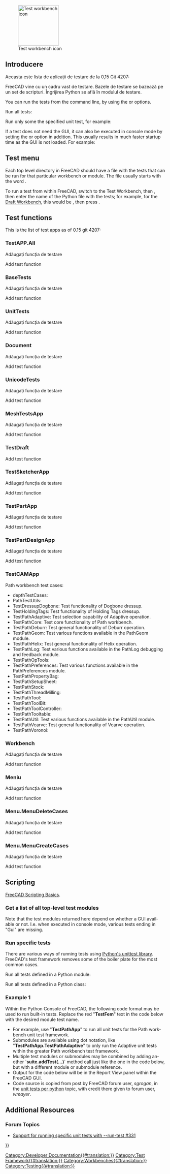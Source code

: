 <languages/>

<div lang="en" dir="ltr" class="mw-content-ltr">
{{Docnav
|[[Debugging|Debugging]]
|[[FreeCAD_Build_Tool|FreeCAD Build Tool]]
}}
</div>

<div lang="en" dir="ltr" class="mw-content-ltr">
[[Image:Workbench_Test.svg|thumb|128px|Test workbench icon]]
</div>

{{TOCright}}

<span id="Introduction"></span>
<div class="mw-translate-fuzzy">
== Introducere ==
Aceasta este lista de aplicații de testare de la 0,15 Git 4207:
</div>

<div class="mw-translate-fuzzy">
FreeCAD vine cu un cadru vast de testare. Bazele de testare se bazează pe un set de scripturi. Îngrijirea Python se află în modulul de testare.
</div>

<div lang="en" dir="ltr" class="mw-content-ltr">
You can run the tests from the command line, by using the {{incode|-t}} or {{incode|--run-test}} options.
</div>

<div lang="en" dir="ltr" class="mw-content-ltr">
Run all tests:
</div>

{{Code|code=
freecad --run-test 0
}}

<div lang="en" dir="ltr" class="mw-content-ltr">
Run only some the specified unit test, for example:
</div>

{{Code|code=
freecad -t TestDraft
}}

<div lang="en" dir="ltr" class="mw-content-ltr">
If a test does not need the GUI, it can also be executed in console mode by setting the {{incode|-c}} or {{incode|--console}} option in addition. This usually results in much faster startup time as the GUI is not loaded. For example:
</div>

{{Code|code=
freecad -c -t TestPartDesignApp
}}

<div lang="en" dir="ltr" class="mw-content-ltr">
== Test menu ==
</div>

<div lang="en" dir="ltr" class="mw-content-ltr">
Each top level directory in FreeCAD should have a file with the tests that can be run for that particular workbench or module. The file usually starts with the word {{incode|Test}}.
</div>

<div lang="en" dir="ltr" class="mw-content-ltr">
To run a test from within FreeCAD, switch to the Test Workbench, then {{MenuCommand|Test commands → TestToolsGui → Self test → Select test name}}, then enter the name of the Python file with the tests; for example, for the [[Draft Workbench|Draft Workbench]], this would be {{MenuCommand|TestDraft}}, then press {{Button|Start}}.
</div>

<div lang="en" dir="ltr" class="mw-content-ltr">
== Test functions ==
</div>

<div lang="en" dir="ltr" class="mw-content-ltr">
This is the list of test apps as of 0.15 git 4207:
</div>

<span id="TestAPP.All"></span>
<div class="mw-translate-fuzzy">
=== TestAPP.All ===
Adăugați funcția de testare
</div>

<div lang="en" dir="ltr" class="mw-content-ltr">
Add test function
</div>

<span id="BaseTests"></span>
<div class="mw-translate-fuzzy">
=== BaseTests ===
Adăugați funcția de testare
</div>

<div lang="en" dir="ltr" class="mw-content-ltr">
Add test function
</div>

<span id="UnitTests"></span>
<div class="mw-translate-fuzzy">
=== UnitTests ===
Adăugați funcția de testare
</div>

<div lang="en" dir="ltr" class="mw-content-ltr">
Add test function
</div>

<span id="Document"></span>
<div class="mw-translate-fuzzy">
=== Document ===
Adăugați funcția de testare
</div>

<div lang="en" dir="ltr" class="mw-content-ltr">
Add test function
</div>

<span id="UnicodeTests"></span>
<div class="mw-translate-fuzzy">
=== UnicodeTests ===
Adăugați funcția de testare
</div>

<div lang="en" dir="ltr" class="mw-content-ltr">
Add test function
</div>

<span id="MeshTestsApp"></span>
<div class="mw-translate-fuzzy">
=== MeshTestsApp ===
Adăugați funcția de testare
</div>

<div lang="en" dir="ltr" class="mw-content-ltr">
Add test function
</div>

<div lang="en" dir="ltr" class="mw-content-ltr">
=== TestDraft ===
</div>

<div lang="en" dir="ltr" class="mw-content-ltr">
Add test function
</div>

<span id="TestSketcherApp"></span>
<div class="mw-translate-fuzzy">
=== TestSketcherApp ===
Adăugați funcția de testare
</div>

<div lang="en" dir="ltr" class="mw-content-ltr">
Add test function
</div>

<span id="TestPartApp"></span>
<div class="mw-translate-fuzzy">
=== TestPartApp ===
Adăugați funcția de testare
</div>

<div lang="en" dir="ltr" class="mw-content-ltr">
Add test function
</div>

<span id="TestPartDesignApp"></span>
<div class="mw-translate-fuzzy">
=== TestPartDesignApp ===
Adăugați funcția de testare
</div>

<div lang="en" dir="ltr" class="mw-content-ltr">
Add test function
</div>

<div lang="en" dir="ltr" class="mw-content-ltr">
=== TestCAMApp ===
</div>

<div lang="en" dir="ltr" class="mw-content-ltr">
Path workbench test cases:
* depthTestCases: 
* PathTestUtils: 
* TestDressupDogbone: Test functionality of Dogbone dressup.
* TestHoldingTags: Test functionality of Holding Tags dressup.
* TestPathAdaptive: Test selection capability of Adaptive operation.
* TestPathCore: Test core functionality of Path workbench.
* TestPathDeburr: Test general functionality of Deburr operation.
* TestPathGeom: Test various functions available in the PathGeom module.
* TestPathHelix: Test general functionality of Helix operation.
* TestPathLog: Test various functions available in the PathLog debugging and feedback module.
* TestPathOpTools: 
* TestPathPreferences: Test various functions available in the PathPreferences module.
* TestPathPropertyBag: 
* TestPathSetupSheet: 
* TestPathStock: 
* TestPathThreadMilling: 
* TestPathTool: 
* TestPathToolBit: 
* TestPathToolController: 
* TestPathTooltable: 
* TestPathUtil: Test various functions available in the PathUtil module.
* TestPathVcarve: Test general functionality of Vcarve operation.
* TestPathVoronoi:
</div>

<span id="Workbench"></span>
<div class="mw-translate-fuzzy">
=== Workbench ===
Adăugați funcția de testare
</div>

<div lang="en" dir="ltr" class="mw-content-ltr">
Add test function
</div>

<span id="Menu"></span>
<div class="mw-translate-fuzzy">
=== Meniu ===
Adăugați funcția de testare
</div>

<div lang="en" dir="ltr" class="mw-content-ltr">
Add test function
</div>

<span id="Menu.MenuDeleteCases"></span>
<div class="mw-translate-fuzzy">
=== Menu.MenuDeleteCases ===
Adăugați funcția de testare
</div>

<div lang="en" dir="ltr" class="mw-content-ltr">
Add test function
</div>

<span id="Menu.MenuCreateCases"></span>
<div class="mw-translate-fuzzy">
=== Menu.MenuCreateCases ===
Adăugați funcția de testare
</div>

<div lang="en" dir="ltr" class="mw-content-ltr">
Add test function
</div>

<div lang="en" dir="ltr" class="mw-content-ltr">
==Scripting==
</div>

<div lang="en" dir="ltr" class="mw-content-ltr">
{{Emphasis|See also:}} [[FreeCAD_Scripting_Basics|FreeCAD Scripting Basics]].
</div>

<div lang="en" dir="ltr" class="mw-content-ltr">
===Get a list of all top-level test modules===
</div>

{{Code|code=
FreeCAD.__unit_test__
}}

<div lang="en" dir="ltr" class="mw-content-ltr">
Note that the test modules returned here depend on whether a GUI available or not. I.e. when executed in console mode, various tests ending in "Gui" are missing.
</div>

<div lang="en" dir="ltr" class="mw-content-ltr">
===Run specific tests===
</div>

<div lang="en" dir="ltr" class="mw-content-ltr">
There are various ways of running tests using [https://docs.python.org/3/library/unittest.html Python's unittest library]. FreeCAD's test framework removes some of the boiler plate for the most common cases.
</div>

<div lang="en" dir="ltr" class="mw-content-ltr">
Run all tests defined in a Python module:
</div>
{{Code|code=
import Test, TestFemApp
Test.runTestsFromModule(TestFemApp)
}}

<div lang="en" dir="ltr" class="mw-content-ltr">
Run all tests defined in a Python class:
</div>
{{Code|code=
import Test, femtest.app.test_solver_calculix
Test.runTestsFromClass(femtest.app.test_solver_calculix.TestSolverCalculix)
}}

<div lang="en" dir="ltr" class="mw-content-ltr">
===Example 1===
</div>

<div lang="en" dir="ltr" class="mw-content-ltr">
Within the Python Console of FreeCAD, the following code format may be used to run built-in tests.  Replace the red "'''TestFem'''" text in the code below with the desired module test name.
* For example, use "'''TestPathApp'''" to run all unit tests for the Path workbench unit test framework.
* Submodules are available using dot notation, like "'''TestPathApp.TestPathAdaptive'''" to only run the Adaptive unit tests within the greater Path workbench test framework.
* Multiple test modules or submodules may be combined by adding another `'''suite.addTest(...)'''` method call just like the one in the code below, but with a different module or submodule reference.
* Output for the code below will be in the Report View panel within the FreeCAD GUI.
* Code source is copied from post by FreeCAD forum user, ''sgrogan'', in the [https://forum.freecad.org/viewtopic.php?style=3&p=153251#p153251 unit tests per python] topic, with credit there given to forum user, ''wmayer''.
</div>

{{Code|code=
import unittest
suite = unittest.TestSuite()
suite.addTest(unittest.defaultTestLoader.loadTestsFromName("TestFem"))
r = unittest.TextTestRunner()
r.run(suite)
}}

<div lang="en" dir="ltr" class="mw-content-ltr">
==Additional Resources==
</div>

<div lang="en" dir="ltr" class="mw-content-ltr">
===Forum Topics===
</div>

<div lang="en" dir="ltr" class="mw-content-ltr">
* [https://forum.freecad.org/viewtopic.php?style=3&f=27&t=18379 Support for running specific unit tests with --run-test #331]
</div>


<div class="mw-translate-fuzzy">
{{docnav|Debugging|Continuous Integration}}
</div>

<!--T:21-->
{{Userdocnavi{{#translation:}}}}
[[Category:Developer Documentation{{#translation:}}]]
[[Category:Test Framework{{#translation:}}]]
[[Category:Workbenches{{#translation:}}]]
[[Category:Testing{{#translation:}}]]